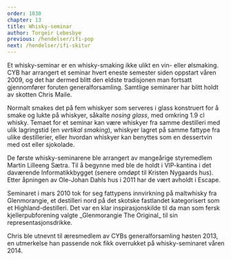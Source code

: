 ```yaml
---
order: 1030
chapter: 13
title: Whisky-seminar
author: Torgeir Lebesbye
previous: /hendelser/ifi-pop
next: /hendelser/ifi-skitur
---
```


Et whisky-seminar er en whisky-smaking ikke ulikt en vin- eller ølsmaking. CYB har arrangert et seminar hvert 
eneste semester siden oppstart våren 2009, og det har dermed blitt den eldste tradisjonen man fortsatt 
gjennomfører foruten generalforsamling. Samtlige seminarer har blitt holdt av skotten Chris Maile.

Normalt smakes det på fem whiskyer som serveres i glass konstruert for å smake og lukte på whiskyer, 
såkalte _nosing glass_, med omkring 1.9 cl whisky. Temaet for et seminar kan være whiskyer fra samme destilleri 
med ulik lagringstid (en _vertikal smaking_), whiskyer lagret på samme fattype fra ulike destillerier, eller 
hvordan whiskyer kan benyttes som en dessertvin med ost eller sjokolade.

De første whisky-seminarene ble arrangert av mangeårige styremedlem Martin Lilleeng Sætra. Til å begynne med 
ble de holdt i VIP-kantina i det daværende Informatikkbygget (senere omdøpt til Kristen Nygaards hus). 
Etter åpningen av Ole-Johan Dahls hus i 2011 har de vært avholdt i Escape.

Seminaret i mars 2010 tok for seg fattypens innvirkning på maltwhisky fra Glenmorangie, et destilleri nord på 
det skotske fastlandet kategorisert som et Highland-destilleri. Det var en klar inspirasjonskilde til da man 
som fersk kjellerpubforening valgte _Glenmorangie The Original\_ til sin representasjonsdrikke.

Chris ble utnevnt til æresmedlem av CYBs generalforsamling høsten 2013, en utmerkelse han passende nok fikk 
overrukket på whisky-seminaret våren 2014.
